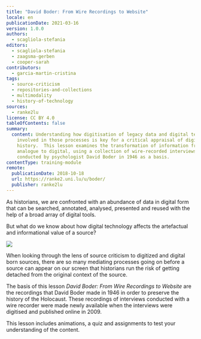 ```yaml
---
title: "David Boder: From Wire Recordings to Website"
locale: en
publicationDate: 2021-03-16
version: 1.0.0
authors:
  - scagliola-stefania
editors:
  - scagliola-stefania
  - zaagsma-gerben
  - cooper-sarah
contributors:
  - garcia-martin-cristina
tags:
  - source-criticism
  - repositories-and-collections
  - multimodality
  - history-of-technology
sources:
  - ranke2lu
license: CC BY 4.0
tableOfContents: false
summary:
  content: Understanding how digitisation of legacy data and digital technologies
    involved in those processes is key for a critical appraisal of digital
    history.  This lesson examines the transformation of information from
    analogue to digital, using a collection of wire-recorded interviews
    conducted by psychologist David Boder in 1946 as a basis.
contentType: training-module
remote:
  publicationDate: 2018-10-18
  url: https://ranke2.uni.lu/u/boder/
  publisher: ranke2lu
---
```

As historians, we are confronted with an abundance of data in digital form that can be searched, annotated, analysed, presented and reused with the help of a broad array of digital tools.

But what do we know about how digital technology affects the artefactual and informational value of a source?

![](images/history-of-technology-from-wire-recording.png)

When looking through the lens of source criticism to digitized and digital born sources, there are so many mediating processes going on before a source can appear on our screen that historians run the risk of getting detached from the original context of the source.

The basis of this lesson *David Boder: From Wire Recordings to Website* are the recordings that David Boder made in 1946 in order to preserve the history of the Holocaust. These recordings of interviews conducted with a wire recorder were made newly available when the interviews were digitised and published online in 2009.

This lesson includes animations, a quiz and assignments to test your understanding of the content.

<ExternalResource title="Interested in learning more?" subtitle="Check out &#x22;David Boder: From Wire Recordings to Website&#x22;" url="https://ranke2.uni.lu/u/boder/" />

